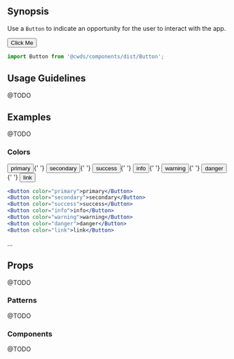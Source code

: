 
## Synopsis

Use a `Button` to indicate an opportunity for the user to interact with the app.

<DemoCard>
  <Button color="primary">Click Me</Button>
</DemoCard>

```jsx
import Button from '@cwds/components/dist/Button';
```

## Usage Guidelines

@TODO

## Examples

@TODO

### Colors

<div className="my-3">
  <Button color="primary">primary</Button>{' '}
  <Button color="secondary">secondary</Button>{' '}
  <Button color="success">success</Button>{' '}
  <Button color="info">info</Button>{' '}
  <Button color="warning">warning</Button>{' '}
  <Button color="danger">danger</Button>{' '}
  <Button color="link">link</Button>
</div>

```jsx
<Button color="primary">primary</Button>
<Button color="secondary">secondary</Button>
<Button color="success">success</Button>
<Button color="info">info</Button>
<Button color="warning">warning</Button>
<Button color="danger">danger</Button>
<Button color="link">link</Button>
```

...

## Props

@TODO

### Patterns

@TODO

### Components

@TODO
